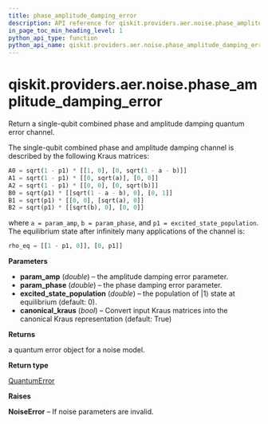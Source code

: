 ```yaml
---
title: phase_amplitude_damping_error
description: API reference for qiskit.providers.aer.noise.phase_amplitude_damping_error
in_page_toc_min_heading_level: 1
python_api_type: function
python_api_name: qiskit.providers.aer.noise.phase_amplitude_damping_error
---
```


# qiskit.providers.aer.noise.phase\_amplitude\_damping\_error

<Function id="qiskit.providers.aer.noise.phase_amplitude_damping_error" isDedicatedPage={true} github="https://github.com/qiskit/qiskit-aer/tree/stable/0.8/qiskit/providers/aer/noise/errors/standard_errors.py" signature="phase_amplitude_damping_error(param_amp, param_phase, excited_state_population=0, canonical_kraus=True)">
  Return a single-qubit combined phase and amplitude damping quantum error channel.

  The single-qubit combined phase and amplitude damping channel is described by the following Kraus matrices:

  ```python
  A0 = sqrt(1 - p1) * [[1, 0], [0, sqrt(1 - a - b)]]
  A1 = sqrt(1 - p1) * [[0, sqrt(a)], [0, 0]]
  A2 = sqrt(1 - p1) * [[0, 0], [0, sqrt(b)]]
  B0 = sqrt(p1) * [[sqrt(1 - a - b), 0], [0, 1]]
  B1 = sqrt(p1) * [[0, 0], [sqrt(a), 0]]
  B2 = sqrt(p1) * [[sqrt(b), 0], [0, 0]]
  ```

  where `a = param_amp`, `b = param_phase`, and `p1 = excited_state_population`. The equilibrium state after infinitely many applications of the channel is:

  ```python
  rho_eq = [[1 - p1, 0]], [0, p1]]
  ```

  **Parameters**

  *   **param\_amp** (*double*) – the amplitude damping error parameter.
  *   **param\_phase** (*double*) – the phase damping error parameter.
  *   **excited\_state\_population** (*double*) – the population of $|1\rangle$ state at equilibrium (default: 0).
  *   **canonical\_kraus** (*bool*) – Convert input Kraus matrices into the canonical Kraus representation (default: True)

  **Returns**

  a quantum error object for a noise model.

  **Return type**

  [QuantumError](qiskit.providers.aer.noise.QuantumError "qiskit.providers.aer.noise.QuantumError")

  **Raises**

  **NoiseError** – If noise parameters are invalid.
</Function>

